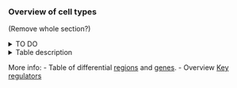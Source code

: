 ### Overview of cell types

(Remove whole section?)

<details><summary> TO DO </summary>
Short description of the central brain cell types and their corresponding scRNA clusters

* 3 main families: Glia - Neurons (OL/CB)  & devel?

* Overview of the data available by cell type

* A "card" for each cell type with the summary of info? 
    (Can also include the info on the table)
    - selected motifs/TFs?
    - information on how they were annotated
    - validation (ex. for KCs)
    
* Refer to the paper for details? (or vice-versa? :) )
</details>

<details><summary> Table description</summary>

Has information about the different clusters/cell types, e.g. correspondence across datasets (RNA-ATAC), & within clusterings (e.g. different granularity within ATAC), it also has some notes from Jasper (e.g. neurotransmitter, whether it is glia/neuron… & some clarifications, such as "confidence level", which cell types it might include [some are not just one cell type], or what was used to annotate it [e.g. specific marker]...)

Relevant columns?: 
- Cell type/ Cluster (full name)
- Description
- Certainty
- Neurotransmitter 
- 'ID' in RNA and ATAC datasets

We could also provide the list of cell IDs per cluster

</details>

More info: 
- Table of differential [regions](https://fbdapp.aertslab.org/test/FBD_App/?_inputs_&page=%22Nw_Tables%22) and [genes](https://fbdapp.aertslab.org/test/FBD_App/?_inputs_&page=%22Nw_Tables%22).
- Overview [Key regulators](https://fbdapp.aertslab.org/test/FBD_App/?_inputs_&page=%22Nw_CellTypeTFs%22&Nw_CellTypeTFs-tab=%22dotplots%22)
